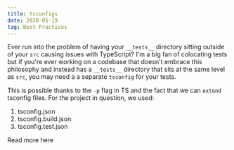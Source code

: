 ```yaml
---
title: tsconfigs
date: 2020-05-19
tag: Best Practices
---
```


Ever run into the problem of having your `__tests__` directory sitting outside
of your `src` causing issues with TypeScript? I'm a big fan of colocating tests
but if you're ever working on a codebase that doesn't embrace this philosophy
and instead has a `__tests__` directory that sits at the same level as `src`,
you may need a a separate `tsconfig` for your tests.

This is possible thanks to the `-p` flag in TS and the fact that we can `extend`
tsconfig files. For the project in question, we used:

1. tsconfig.json
2. tsconfig.build.json
3. tsconfig.test.json

<TextLink href="https://www.typescriptlang.org/docs/handbook/tsconfig-json.html">
  Read more here
</TextLink>
